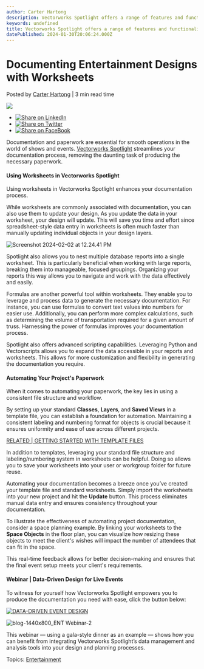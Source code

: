 ```yaml
---
author: Carter Hartong
description: Vectorworks Spotlight offers a range of features and functionalities that streamline your documentation process.
keywords: undefined
title: Vectorworks Spotlight offers a range of features and functionalities that streamline your documentation process. 
datePublished: 2024-01-30T20:06:24.000Z
---
```

  

# Documenting Entertainment Designs with Worksheets

 Posted by [Carter Hartong](https://blog.vectorworks.net/author/carter-hartong) | 3 min read time 

![](https://blog.vectorworks.net/hubfs/Blog%20Images/240130_ENT%20Worksheets/blog-1440x800_Wkshts.png) 

* [![Share on LinkedIn](https://2659751.fs1.hubspotusercontent-na1.net/hubfs/2659751/michaelDemo/share-LI.png)](http://www.linkedin.com/shareArticle?mini=true&url=https%3A%2F%2Fblog.vectorworks.net%2Fstreamline-your-show-events-documentation)
* [![Share on Twitter](https://2659751.fs1.hubspotusercontent-na1.net/hubfs/2659751/michaelDemo/share-TW.png)](https://www.twitter.com/share?text=Documenting%20Entertainment%20Designs%20with%20Worksheets&url=https%3A%2F%2Fblog.vectorworks.net%2Fstreamline-your-show-events-documentation&via=PMGTweets)
* [![Share on FaceBook](https://2659751.fs1.hubspotusercontent-na1.net/hubfs/2659751/michaelDemo/share-FB.png)](https://www.facebook.com/sharer/sharer.php?u=https%3A%2F%2Fblog.vectorworks.net%2Fstreamline-your-show-events-documentation)

  
Documentation and paperwork are essential for smooth operations in the world of shows and events. [Vectorworks Spotlight](https://www.vectorworks.net/en-US/spotlight) streamlines your documentation process, removing the daunting task of producing the necessary paperwork.

#### Using Worksheets in Vectorworks Spotlight

Using worksheets in Vectorworks Spotlight enhances your documentation process.

While worksheets are commonly associated with documentation, you can also use them to update your design. As you update the data in your worksheet, your design will update. This will save you time and effort since spreadsheet-style data entry in worksheets is often much faster than manually updating individual objects in your design layers.

![Screenshot 2024-02-02 at 12.24.41 PM](https://blog.vectorworks.net/hs-fs/hubfs/Blog%20Images/240130_ENT%20Worksheets/Screenshot%202024-02-02%20at%2012.24.41%20PM.png?width=1440&height=1110&name=Screenshot%202024-02-02%20at%2012.24.41%20PM.png)

Spotlight also allows you to nest multiple database reports into a single worksheet. This is particularly beneficial when working with large reports, breaking them into manageable, focused groupings. Organizing your reports this way allows you to navigate and work with the data effectively and easily. 

Formulas are another powerful tool within worksheets. They enable you to leverage and process data to generate the necessary documentation. For instance, you can use formulas to convert text values into numbers for easier use. Additionally, you can perform more complex calculations, such as determining the volume of transportation required for a given amount of truss. Harnessing the power of formulas improves your documentation process.

Spotlight also offers advanced scripting capabilities. Leveraging Python and Vectorscripts allows you to expand the data accessible in your reports and worksheets. This allows for more customization and flexibility in generating the documentation you require. 

#### Automating Your Project's Paperwork

When it comes to automating your paperwork, the key lies in using a consistent file structure and workflow.

By setting up your standard **Classes**, **Layers**, and **Saved Views** in a template file, you can establish a foundation for automation. Maintaining a consistent labeling and numbering format for objects is crucial because it ensures uniformity and ease of use across different projects. 

[RELATED | GETTING STARTED WITH TEMPLATE FILES](../../../net/vectorworks/blog/a-template-file-crash-course-vectorworks.html)

In addition to templates, leveraging your standard file structure and labeling/numbering system in worksheets can be helpful. Doing so allows you to save your worksheets into your user or workgroup folder for future reuse.

Automating your documentation becomes a breeze once you’ve created your template file and standard worksheets. Simply import the worksheets into your new project and hit the **Update** button. This process eliminates manual data entry and ensures consistency throughout your documentation. 

To illustrate the effectiveness of automating project documentation, consider a space planning example. By linking your worksheets to the **Space Objects** in the floor plan, you can visualize how resizing these objects to meet the client's wishes will impact the number of attendees that can fit in the space. 

This real-time feedback allows for better decision-making and ensures that the final event setup meets your client's requirements. 

#### Webinar | Data-Driven Design for Live Events 

To witness for yourself how Vectorworks Spotlight empowers you to produce the documentation you need with ease, click the button below:

[![DATA-DRIVEN EVENT DESIGN](https://no-cache.hubspot.com/cta/default/3018241/0a2c7902-6150-441c-91eb-0e474b332b8a.png)](https://cta-redirect.hubspot.com/cta/redirect/3018241/0a2c7902-6150-441c-91eb-0e474b332b8a) 

![blog-1440x800_ENT Webinar-2](https://blog.vectorworks.net/hs-fs/hubfs/Blog%20Images/230818_August%20Webinar%20Blog/blog-1440x800_ENT%20Webinar-2.png?width=1440&height=800&name=blog-1440x800_ENT%20Webinar-2.png)

This webinar — using a gala-style dinner as an example — shows how you can benefit from integrating Vectorworks Spotlight’s data management and analysis tools into your design and planning processes.

 Topics: [Entertainment](https://blog.vectorworks.net/topic/entertainment) 

  